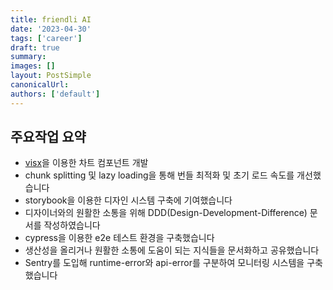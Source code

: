 ```yaml
---
title: friendli AI
date: '2023-04-30'
tags: ['career']
draft: true
summary:
images: []
layout: PostSimple
canonicalUrl:
authors: ['default']
---
```


## 주요작업 요약

- [visx](https://airbnb.io/visx/)을 이용한 차트 컴포넌트 개발
- chunk splitting 및 lazy loading을 통해 번들 최적화 및 초기 로드 속도를 개선했습니다
- storybook을 이용한 디자인 시스템 구축에 기여했습니다
- 디자이너와의 원활한 소통을 위해 DDD(Design-Development-Difference) 문서를 작성하였습니다
- cypress을 이용한 e2e 테스트 환경을 구축했습니다
- 생산성을 올리거나 원활한 소통에 도움이 되는 지식들을 문서화하고 공유했습니다
- Sentry를 도입해 runtime-error와 api-error를 구분하여 모니터링 시스템을 구축했습니다
